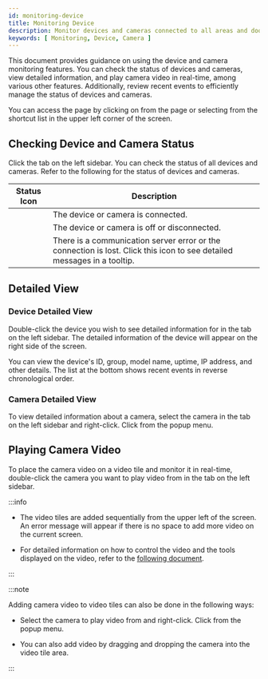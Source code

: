 ```yaml
---
id: monitoring-device
title: Monitoring Device
description: Monitor devices and cameras connected to all areas and doors in real time. Efficient management is possible through various features, including checking the status of devices and cameras, viewing detailed information, and playing camera video.
keywords: [ Monitoring, Device, Camera ]
---
```


This document provides guidance on using the device and camera monitoring features. You can check the status of devices and cameras, view detailed information, and play camera video in real-time, among various other features. Additionally, review recent events to efficiently manage the status of devices and cameras.

You can access the <Cmd sid='arena.title' /> page by clicking on <Cmd sid='arena.title' /> from the <Cmd sid='shell.header.launcher' /> page or selecting <Cmd sid='arena.title' /> from the shortcut list in the upper left corner of the screen.

## Checking Device and Camera Status

Click the <Cmd sid='arena.tree.device.title' /> tab on the left sidebar. You can check the status of all devices and cameras. Refer to the following for the status of devices and cameras.

<div className='col2--20-80 overflow-x'>

| Status Icon | Description |
| :--: | -- |
| <StatusOK/> | The device or camera is connected. |
| <StatusFail /> | The device or camera is off or disconnected. |
| <IcErr width='35px' height='35px' /> | There is a communication server error or the connection is lost. Click this icon to see detailed messages in a tooltip. |

</div>


## Detailed View

### Device Detailed View

Double-click the device you wish to see detailed information for in the <Cmd sid='arena.tree.device.title' /> tab on the left sidebar. The detailed information of the device will appear on the right side of the screen.

You can view the device's ID, group, model name, uptime, IP address, and other details. The <Cmd sid='arena.recentEvent' /> list at the bottom shows recent events in reverse chronological order.


### Camera Detailed View

To view detailed information about a camera, select the camera in the <Cmd sid='arena.tree.device.title' /> tab on the left sidebar and right-click. Click <Cmd sid='arena.tree.contextMenu.viewDetail' /> from the popup menu. 


## Playing Camera Video

To place the camera video on a video tile and monitor it in real-time, double-click the camera you want to play video from in the <Cmd sid='arena.tree.device.title' /> tab on the left sidebar.

:::info

* The video tiles are added sequentially from the upper left of the screen. An error message will appear if there is no space to add more video on the current screen.

* For detailed information on how to control the video and the tools displayed on the video, refer to the [following document](monitoring-video).

:::

:::note

Adding camera video to video tiles can also be done in the following ways:

* Select the camera to play video from and right-click. Click <Cmd sid='arena.tree.contextMenu.openVideo' /> from the popup menu.

* You can also add video by dragging and dropping the camera into the video tile area.

:::